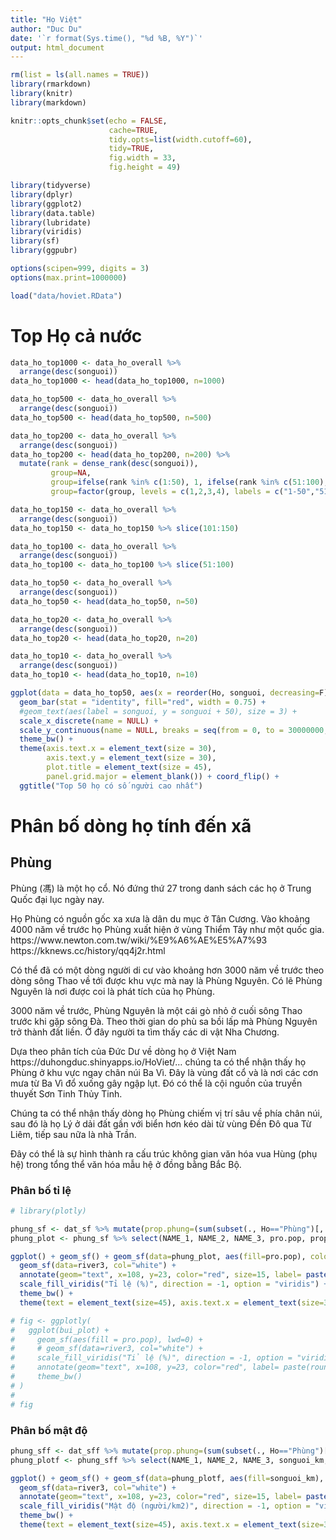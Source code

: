 ```yaml
---
title: "Họ Việt"
author: "Duc Du"
date: '`r format(Sys.time(), "%d %B, %Y")`'
output: html_document
---
```


```r
rm(list = ls(all.names = TRUE))
library(rmarkdown)
library(knitr)
library(markdown)

knitr::opts_chunk$set(echo = FALSE, 
                      cache=TRUE,
                      tidy.opts=list(width.cutoff=60),
                      tidy=TRUE,
                      fig.width = 33,
                      fig.height = 49)

library(tidyverse)
library(dplyr)
library(ggplot2)
library(data.table)
library(lubridate)
library(viridis)
library(sf)
library(ggpubr)

options(scipen=999, digits = 3)
options(max.print=1000000)
```

```r
load("data/hoviet.RData")
```

# Top Họ cả nước

```r
data_ho_top1000 <- data_ho_overall %>%
  arrange(desc(songuoi))
data_ho_top1000 <- head(data_ho_top1000, n=1000)

data_ho_top500 <- data_ho_overall %>%
  arrange(desc(songuoi))
data_ho_top500 <- head(data_ho_top500, n=500)

data_ho_top200 <- data_ho_overall %>%
  arrange(desc(songuoi))
data_ho_top200 <- head(data_ho_top200, n=200) %>%
  mutate(rank = dense_rank(desc(songuoi)),
         group=NA,
         group=ifelse(rank %in% c(1:50), 1, ifelse(rank %in% c(51:100), 2, ifelse(rank %in% c(101:150), 3, ifelse(rank %in% c(151:200), 4, group)))),
         group=factor(group, levels = c(1,2,3,4), labels = c("1-50","51-100","101-150","151-200")))

data_ho_top150 <- data_ho_overall %>%
  arrange(desc(songuoi))
data_ho_top150 <- data_ho_top150 %>% slice(101:150)

data_ho_top100 <- data_ho_overall %>%
  arrange(desc(songuoi))
data_ho_top100 <- data_ho_top100 %>% slice(51:100)

data_ho_top50 <- data_ho_overall %>%
  arrange(desc(songuoi))
data_ho_top50 <- head(data_ho_top50, n=50)

data_ho_top20 <- data_ho_overall %>%
  arrange(desc(songuoi))
data_ho_top20 <- head(data_ho_top20, n=20)

data_ho_top10 <- data_ho_overall %>%
  arrange(desc(songuoi))
data_ho_top10 <- head(data_ho_top10, n=10)
```

```r
ggplot(data = data_ho_top50, aes(x = reorder(Ho, songuoi, decreasing=F), y =songuoi)) +
  geom_bar(stat = "identity", fill="red", width = 0.75) +
  #geom_text(aes(label = songuoi, y = songuoi + 50), size = 3) +
  scale_x_discrete(name = NULL) +
  scale_y_continuous(name = NULL, breaks = seq(from = 0, to = 30000000, by = 5000000)) +
  theme_bw() +
  theme(axis.text.x = element_text(size = 30),
        axis.text.y = element_text(size = 30),
        plot.title = element_text(size = 45),
        panel.grid.major = element_blank()) + coord_flip() +
  ggtitle("Top 50 họ có số người cao nhất")
```

# Phân bố dòng họ tính đến xã

## Phùng

Phùng (馮) là một họ cổ. Nó đứng thứ 27 trong danh sách các họ ở Trung Quốc đại lục ngày nay. 

Họ Phùng có nguồn gốc xa xưa là dân du mục ở Tân Cương. Vào khoảng 4000 năm về trước họ Phùng xuất hiện ở vùng Thiểm Tây như một quốc gia. 
https://www.newton.com.tw/wiki/%E9%A6%AE%E5%A7%93
https://kknews.cc/history/qq4j2r.html

Có thể đã có một dòng người di cư vào khoảng hơn 3000 năm về trước theo dòng sông Thao về tới được khu vực mà nay là Phùng Nguyên. Có lẽ Phùng Nguyên là nơi được coi là phát tích của họ Phùng. 

3000 năm về trước, Phùng Nguyên là một cái gò nhỏ ở cuối sông Thao trước khi gặp sông Đà. Theo thời gian do phù sa bồi lấp mà Phùng Nguyên trở thành đất liền. Ở đây người ta tìm thấy các di vật Nha Chương.

Dựa theo phân tích của Đức Dư về dòng họ ở Việt Nam 
https://duhongduc.shinyapps.io/HoViet/...
chúng ta có thể nhận thấy họ Phùng ở khu vực ngay chân núi Ba Vì. Đây là vùng đất cổ và là nơi các cơn mưa từ Ba Vì đổ xuống gây ngập lụt. Đó có thể là cội nguồn của truyền thuyết Sơn Tinh Thủy Tinh. 

Chúng ta có thể nhận thấy dòng họ Phùng chiếm vị trí sâu về phía chân núi, sau đó là họ Lý ở dải đất gần với biển hơn kéo dài từ vùng Đền Đô qua Từ Liêm, tiếp sau nữa là nhà Trần. 

Đây có thể là sự hình thành ra cấu trúc không gian văn hóa vua Hùng (phụ hệ) trong tổng thể văn hóa mẫu hệ ở đồng bằng Bắc Bộ. 

### Phân bố tỉ lệ

```r
# library(plotly)

phung_sf <- dat_sf %>% mutate(prop.phung=(sum(subset(., Ho=="Phùng")[, "songuoi"])/sum(songuoi))*100) %>% filter(Ho=="Phùng")
phung_plot <- phung_sf %>% select(NAME_1, NAME_2, NAME_3, pro.pop, prop.phung, geometry) %>% st_as_sf(crs = 4326)

ggplot() + geom_sf() + geom_sf(data=phung_plot, aes(fill=pro.pop), color=NA) +
  geom_sf(data=river3, col="white") +
  annotate(geom="text", x=108, y=23, color="red", size=15, label= paste(round(phung_plot$prop.phung[1],1), "% dân số", sep = "")) +
  scale_fill_viridis("Tỉ lệ (%)", direction = -1, option = "viridis") +
  theme_bw() +
  theme(text = element_text(size=45), axis.text.x = element_text(size=30), axis.text.y = element_text(size=30), legend.text=element_text(size=30), legend.key.size = unit(2, "cm"), plot.title = element_text(size = 30))

# fig <- ggplotly(
#   ggplot(bui_plot) +
#     geom_sf(aes(fill = pro.pop), lwd=0) +
#     # geom_sf(data=river3, col="white") +
#     scale_fill_viridis("Tỉ lệ (%)", direction = -1, option = "viridis") +
#     annotate(geom="text", x=108, y=23, color="red", label= paste(round(bui_plot$prop.bui[1],1), "% dân số", sep = "")) +
#     theme_bw()
# )
# 
# fig
```

### Phân bố mật độ

```r
phung_sff <- dat_sff %>% mutate(prop.phung=(sum(subset(., Ho=="Phùng")[, "songuoi"])/sum(songuoi))*100) %>% filter(Ho=="Phùng")
phung_plotf <- phung_sff %>% select(NAME_1, NAME_2, NAME_3, songuoi_km, prop.phung, geometry) %>% st_as_sf(crs = 4326)

ggplot() + geom_sf() + geom_sf(data=phung_plotf, aes(fill=songuoi_km), color=NA) +
  geom_sf(data=river3, col="white") +
  annotate(geom="text", x=108, y=23, color="red", size=15, label= paste(round(phung_plotf$prop.phung[1],1), "% dân số", sep = "")) +
  scale_fill_viridis("Mật độ (người/km2)", direction = -1, option = "viridis") +
  theme_bw() +
  theme(text = element_text(size=45), axis.text.x = element_text(size=30), axis.text.y = element_text(size=30), legend.text=element_text(size=30), legend.key.size = unit(2, "cm"), plot.title = element_text(size = 30))
```
